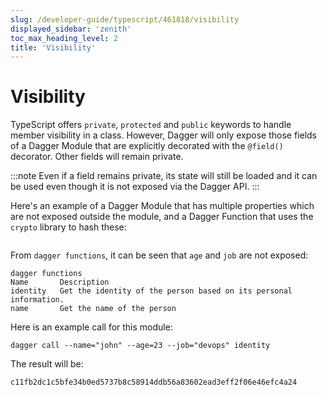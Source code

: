 ```yaml
---
slug: /developer-guide/typescript/461818/visibility
displayed_sidebar: 'zenith'
toc_max_heading_level: 2
title: 'Visibility'
---
```



# Visibility

<PartialExperimentalDocs />

TypeScript offers `private`, `protected` and `public` keywords to handle member visibility in a class. However, Dagger will only expose those fields of a Dagger Module that are explicitly decorated with the `@field()` decorator. Other fields will remain private.

:::note
Even if a field remains private, its state will still be loaded and it can be used even though it is not exposed via the Dagger API.
:::

Here's an example of a Dagger Module that has multiple properties which are not exposed outside the module, and a Dagger Function that uses the `crypto` library to hash these:

```typescript file=./snippets/visibility/index.ts
```

From `dagger functions`, it can be seen that `age` and `job` are not exposed:

```shell
dagger functions
Name       Description
identity   Get the identity of the person based on its personal information.
name       Get the name of the person
```

Here is an example call for this module:

```shell
dagger call --name="john" --age=23 --job="devops" identity
```

The result will be:

```shell
c11fb2dc1c5bfe34b0ed5737b8c58914ddb56a83602ead3eff2f06e46efc4a24
```

